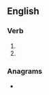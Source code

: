 ==English==

===Verb===
{{head|en|verb form}}

# {{en-past of|unvail}}
# {{en-past of|unvaile}}

===Anagrams===
* {{anagrams|en|uvedalin}}